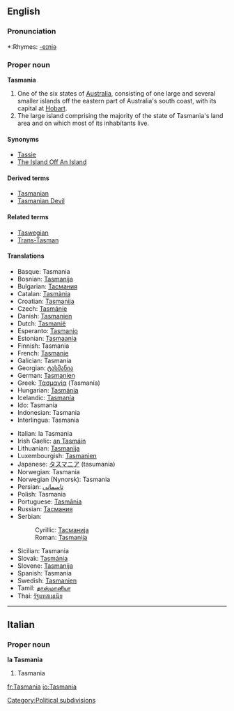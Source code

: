 ==English==
{{wikipedia|Tasmania}}

===Pronunciation===
*:Rhymes: [[Rhymes:English:-eɪniə|-eɪniə]]

===Proper noun===
'''Tasmania'''

# One of the six states of [[Australia]], consisting of one large and several smaller islands off the eastern part of Australia's south coast, with its capital at [[Hobart]].
# The large island comprising the majority of the state of Tasmania's land area and on which most of its inhabitants live.
[[Category:Political subdivisions]]

====Synonyms====
*[[Tassie]] {{italbrac|colloquial}}
*[[The Island Off An Island]] {{italbrac|colloquial}}

====Derived terms====
*[[Tasmanian]]
*[[Tasmanian Devil]]

====Related terms====
*[[Taswegian]] {{italbrac|colloquial}}
*[[Trans-Tasman]] {{italbrac|colloquial}}

====Translations====
{{top}}
*Basque: Tasmania
*Bosnian: [[Tasmanija]]
*Bulgarian: [[Тасмания]]
*Catalan: [[Tasmània]]
*Croatian: [[Tasmanija]]
*Czech: [[Tasmánie]]
*Danish: [[Tasmanien]]
*Dutch: [[Tasmanië]]
*Esperanto: [[Tasmanio]]
*Estonian: [[Tasmaania]]
*Finnish: Tasmania
*French: [[Tasmanie]] {{f}}
*Galician: Tasmania
*Georgian: [[ტასმანია]]
*German: [[Tasmanien]]
*Greek: [[Τασμανία]] (Tasmanía)
*Hungarian: [[Tasmánia]]
*Icelandic: [[Tasmanía]]
*Ido: Tasmania
*Indonesian: Tasmania
*Interlingua: Tasmania
{{trans-mid}}
*Italian: la Tasmania {{f}}
*Irish Gaelic: [[an Tasmáin]]
*Lithuanian: [[Tasmanija]]
*Luxembourgish: [[Tasmanien]]
*Japanese: [[タスマニア]] (tasumania)
*Norwegian: Tasmania
*Norwegian (Nynorsk): Tasmania
*Persian: [[تاسمانی]]
*Polish: Tasmania
*Portuguese: [[Tasmânia]]
*Russian: [[Тасмания]]
*Serbian:
*:Cyrillic: [[Тасманија]] {{f}}
*:Roman: [[Tasmanija]] {{f}}
*Sicilian: Tasmania
*Slovak: [[Tasmánia]]
*Slovene: [[Tasmanija]]
*Spanish: Tasmania
*Swedish: [[Tasmanien]]
*Tamil: [[தாஸ்மானியா]]
*Thai: [[รัฐแทสเมเนีย]]
{{bottom}}

----

==Italian==

===Proper noun===
'''la Tasmania'''

# Tasmania

[[fr:Tasmania]]
[[io:Tasmania]]
